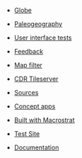 
<PageHeader title="Development pages"></PageHeader>
<PageBreadcrumbs></PageBreadcrumbs>

- [Globe](/dev/globe)
- [Paleogeography](/dev/paleo)
- [User interface tests](/dev/ui-tests)
- [Feedback](/dev/feedback)
- [Map filter](/dev/filtering)
- [CDR Tileserver](/dev/maps)
- [Sources](/dev/sources)

- [Concept apps](/dev/concepts)
- [Built with Macrostrat](/dev/apps)
- [Test Site](/dev/test-site/main-page)
- [Documentation](/dev/docs)
